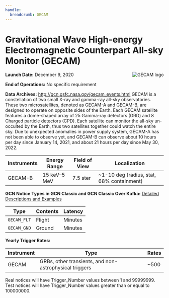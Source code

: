 ```yaml
---
handle:
  breadcrumb: GECAM
---
```



# Gravitational Wave High-energy Electromagnetic Counterpart All-sky Monitor (GECAM)

<img
  src={logo}
  align="right"
  alt="GECAM logo"
  className="grid-col-6 mobile-lg:grid-col-4 tablet:grid-col-2 desktop:grid-col-3"
/>

**Launch Date:** December 9, 2020

**End of Operations:** No specific requirement

**Data Archives:** http://gcn.gsfc.nasa.gov/gecam_events.html
GECAM is a constellation of two small X-ray and gamma-ray all-sky observatories. These two microsatellites, denoted as GECAM-A and GECAM-B, are designed to operate on opposite sides of the Earth. Each GECAM satellite features a dome-shaped array of 25 Gamma-ray detectors (GRD) and 8 Charged particle detectors (CPD). Each satellite can monitor the all-sky un-occulted by the Earth, thus two satellites together could watch the entire sky. Due to unexpected anomalies in power supply system, GECAM-A has not been able to observe yet, and GECAM-B can observe about 10 hours per day since January 14, 2021, and about 21 hours per day since May 30, 2022.

<div className="overflow-table">

| Instruments | Energy Range | Field of View | Localization                              |
| ----------- | ------------ | ------------- | ----------------------------------------- |
| GECAM-B     | 15 keV–5 MeV | 7.5 ster      | ~1-10 deg (radius, stat, 68% containment) |

</div>

**GCN Notice Types in GCN Classic and GCN Classic Over Kafka:**
[Detailed Descriptions and Examples](https://gcn.gsfc.nasa.gov/gecam_events.html)

<div className="overflow-table">

| Type        | Contents | Latency |
| ----------- | -------- | ------- |
| `GECAM_FLT` | Flight   | Minutes |
| `GECAM_GND` | Ground   | Minutes |

</div>

**Yearly Trigger Rates:**

<div className="overflow-table">

| Instrument | Type                                                   | Rates |
| ---------- | ------------------------------------------------------ | ----- |
| GECAM      | GRBs, other transients, and non-astrophysical triggers | ~500  |

</div>

Real notices will have Trigger_Number values between 1 and 99999999. Test notices will have Trigger_Number values greater than or equal to 100000000.
